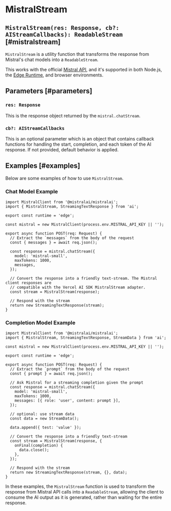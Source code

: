 # MistralStream

## `MistralStream(res: Response, cb?: AIStreamCallbacks): ReadableStream` [#mistralstream]

`MistralStream` is a utility function that transforms the response from Mistral's chat models into a `ReadableStream`.

This works with the official [Mistral API](https://mistral.ai/), and it's supported in both Node.js, the [Edge Runtime](https://edge-runtime.vercel.app), and browser environments.

## Parameters [#parameters]

### `res: Response`

This is the response object returned by the `mistral.chatStream`.

### `cb?: AIStreamCallbacks`

This is an optional parameter which is an object that contains callback functions for handling the start, completion, and each token of the AI response. If not provided, default behavior is applied.

## Examples [#examples]

Below are some examples of how to use `MistralStream`.

### Chat Model Example

```tsx filename="app/api/chat/route.ts" showLineNumbers
import MistralClient from '@mistralai/mistralai';
import { MistralStream, StreamingTextResponse } from 'ai';

export const runtime = 'edge';

const mistral = new MistralClient(process.env.MISTRAL_API_KEY || '');

export async function POST(req: Request) {
  // Extract the `messages` from the body of the request
  const { messages } = await req.json();

  const response = mistral.chatStream({
    model: 'mistral-small',
    maxTokens: 1000,
    messages,
  });

  // Convert the response into a friendly text-stream. The Mistral client responses are
  // compatible with the Vercel AI SDK MistralStream adapter.
  const stream = MistralStream(response);

  // Respond with the stream
  return new StreamingTextResponse(stream);
}
```

### Completion Model Example

```tsx filename="app/api/completion/route.ts" showLineNumbers
import MistralClient from '@mistralai/mistralai';
import { MistralStream, StreamingTextResponse, StreamData } from 'ai';

const mistral = new MistralClient(process.env.MISTRAL_API_KEY || '');

export const runtime = 'edge';

export async function POST(req: Request) {
  // Extract the `prompt` from the body of the request
  const { prompt } = await req.json();

  // Ask Mistral for a streaming completion given the prompt
  const response = mistral.chatStream({
    model: 'mistral-small',
    maxTokens: 1000,
    messages: [{ role: 'user', content: prompt }],
  });

  // optional: use stream data
  const data = new StreamData();

  data.append({ test: 'value' });

  // Convert the response into a friendly text-stream
  const stream = MistralStream(response, {
    onFinal(completion) {
      data.close();
    },
  });

  // Respond with the stream
  return new StreamingTextResponse(stream, {}, data);
}
```

In these examples, the `MistralStream` function is used to transform the response from Mistral API calls into a `ReadableStream`, allowing the client to consume the AI output as it is generated, rather than waiting for the entire response.
